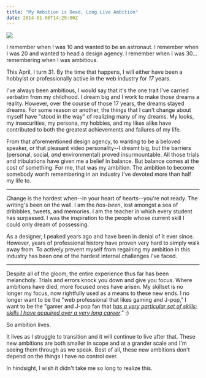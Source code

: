```yaml
---
title: "My Ambition is Dead, Long Live Ambition"
date: 2014-01-06T14:29:00Z
---
```


![](https://666a658c624a3c03a6b2-25cda059d975d2f318c03e90bcf17c40.r92.cf1.rackcdn.com/unsplash_528a8fb8a276d_1.JPG)

I remember when I was 10 and wanted to be an astronaut.
I remember when I was 20 and wanted to head a design agency.
I remember when I was 30... remembering when I was ambitious.

This April, I turn 31. By the time that happens, I will either have been a hobbyist or professionally active in the web industry for *17* years.

I've always been ambitious, I would say that it's the one trait I've carried verbatim from my childhood. I dream big and I work to make those dreams a reality. However, over the course of those 17 years, the dreams stayed dreams. For some reason or another, the things that I can't change about myself have "stood in the way" of realizing many of my dreams. My looks, my insecurities, my persona, my hobbies, and my likes alike have contributed to both the greatest achievements and failures of my life.

From that aforementioned design agency, to wanting to be a beloved speaker, or that pleasant video personality--I dreamt big, but the barriers (personal, social, *and* environmental) proved insurmountable. All those trials and tribulations have given me a belief in balance. But balance comes at the cost of something. For me, that was my ambition. The ambition to become somebody worth remembering in an industry I've devoted more than half my life to.

---

Change is the hardest when--in your heart of hearts--you're not ready. The writing's been on the wall. I am the *has-been*, lost amongst a sea of dribbbles, tweets, and memories. I am the teacher in which every student has surpassed. I was the inspiration to the people whose current skill I could only dream of possessing.

As a designer, I peaked years ago and have been in denial of it ever since. However, years of professional history have proven very hard to simply walk away from. To actively prevent myself from regaining my ambition in this industry has been one of the hardest internal challenges I've faced.

---

Despite all of the gloom, the entire experience thus far has been melancholy. Trials and errors knock you down and give you focus. Where ambitions have died, more focused ones have arisen. My skillset is no longer my focus, now rightfully used as a means to these new ends. I no longer want to be the "web professional that likes gaming and J-pop," I want to be the "gamer and J-pop fan that *[has a very particular set of skills; skills I have acquired over a very long career][1]*." ;)

So ambition lives.

It lives as I struggle to transition and it will continue to live after that. These new ambitions are both smaller in scope and at a grander scale and I'm seeing them through as we speak. Best of all, these new ambitions don't depend on the things I have no control over.

In hindsight, I wish it didn't take me so long to realize this.

[1]: https://www.youtube.com/watch?v=KgmO32IdwuE
